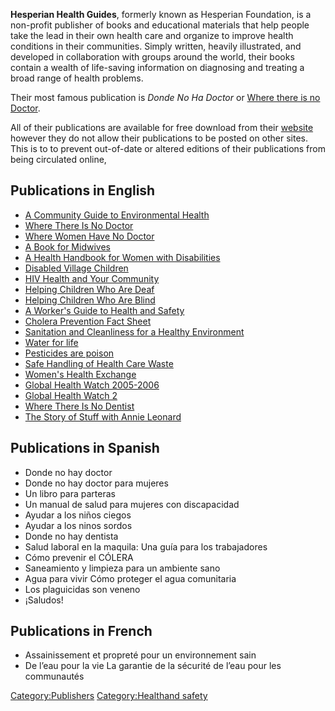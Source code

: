 '''Hesperian Health Guides''', formerly known as Hesperian Foundation, is a non-profit publisher of books and educational materials that help people take the lead in their own health care and organize to improve health conditions in their communities. Simply written, heavily illustrated, and developed in collaboration with groups around the world, their books contain a wealth of life-saving information on diagnosing and treating a broad range of health problems. 

Their most famous publication is ''Donde No Ha Doctor'' or [[Where there is no Doctor]].

All of their publications are available for free download from their [http://www.hesperian.org/index.php website] however they do not allow their publications to be posted on other sites. This is to to prevent out-of-date or altered editions of their publications from being circulated online,

==Publications in English==
*[[A Community Guide to Environmental Health]]
*[[Where There Is No Doctor]]
*[[Where Women Have No Doctor]]
*[[A Book for Midwives]]
*[[A Health Handbook for Women with Disabilities]]
*[[Disabled Village Children]]
*[[HIV Health and Your Community]]
*[[Helping Children Who Are Deaf]]
*[[Helping Children Who Are Blind]]
*[[A Worker's Guide to Health and Safety]]
*[[Cholera Prevention Fact Sheet]]
*[[Sanitation and Cleanliness for a Healthy Environment]]
*[[Water for life]]
*[[Pesticides are poison]]
*[[Safe Handling of Health Care Waste]]
*[[Women's Health Exchange]]
*[[Global Health Watch 2005-2006]]
*[[Global Health Watch 2]]
*[[Where There Is No Dentist]]
*[[The Story of Stuff with Annie Leonard]]

==Publications in Spanish==
*Donde no hay doctor
*Donde no hay doctor para mujeres
*Un libro para parteras
*Un manual de salud para mujeres con discapacidad
*Ayudar a los niños ciegos
*Ayudar a los ninos sordos
*Donde no hay dentista
*Salud laboral en la maquila: Una guía para los trabajadores
*Cómo prevenir el CÓLERA
*Saneamiento y limpieza para un ambiente sano
*Agua para vivir Cómo proteger el agua comunitaria
*Los plaguicidas son veneno
*¡Saludos! 

==Publications in French==
*Assainissement et propreté pour un environnement sain
*De l’eau pour la vie La garantie de la sécurité de l’eau pour les communautés

[[Category:Publishers]]
[[Category:Healthand safety]]